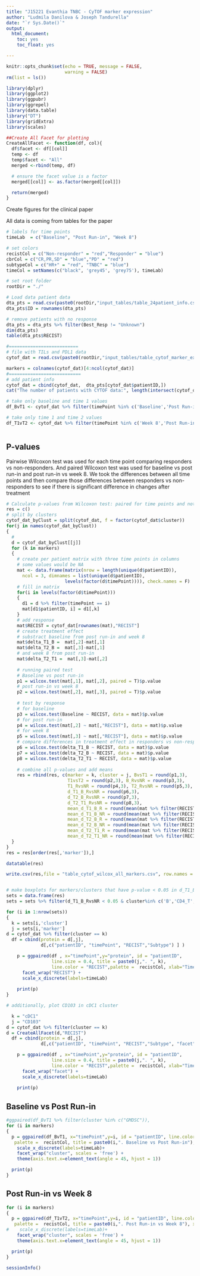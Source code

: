 ```yaml
---
title: "J15221 Evanthia TNBC - CyTOF marker expression"
author: "Ludmila Danilova & Joseph Tandurella"
date: "`r Sys.Date()`"
output:
  html_document:
    toc: yes
    toc_float: yes

---
```


```r
knitr::opts_chunk$set(echo = TRUE, message = FALSE,
                      warning = FALSE)
rm(list = ls())

library(dplyr)
library(ggplot2)
library(ggpubr)
library(ggrepel)
library(data.table)
library("DT")
library(gridExtra)
library(scales)

##Create All Facet for plotting
CreateAllFacet <- function(df, col){
  df$facet <- df[[col]]
  temp <- df
  temp$facet <- "All"
  merged <-rbind(temp, df)

  # ensure the facet value is a factor
  merged[[col]] <- as.factor(merged[[col]])

  return(merged)
}


```

Create figures for the clinical paper

All data is coming from tables for the paper


```r
# labels for time points
timeLab  = c("Baseline", "Post Run-in", "Week 8")

# set colors
recistCol = c("Non-responder" = "red","Responder" = "blue")
cbrCol = c("CR,PR,SD" = "blue","PD" = "red")
subtypeCol = c("HR+" = "red", "TNBC" = "blue")
timeCol = setNames(c("black", 'grey45', 'grey75'), timeLab)

# set root folder
rootDir = "./"

# Load data patient data
dta_pts = read.csv(paste0(rootDir,"input_tables/table_24patient_info.csv"), row.names = 1)
dta_pts$ID = rownames(dta_pts)

# remove patients with no response
dta_pts = dta_pts %>% filter(Best_Resp != "Unknown")
dim(dta_pts)
table(dta_pts$RECIST)

#==========================
# file with TILs and PDL1 data
cytof_dat = read.csv(paste0(rootDir,"input_tables/table_cytof_marker_expression.csv"))

markers = colnames(cytof_dat)[4:ncol(cytof_dat)]
#===========================
# add patient info 
cytof_dat = cbind(cytof_dat,  dta_pts[cytof_dat$patientID,])
cat("The number of patients with CYTOF data:", length(intersect(cytof_dat$patientID, dta_pts$ID)))

# take only baseline and time 1 values
df_BvT1 <- cytof_dat %>% filter(timePoint %in% c('Baseline','Post Run-in'))

# take only time 1 and time 2 values
df_T1vT2 <- cytof_dat %>% filter(timePoint %in% c('Week 8','Post Run-in'))



```


## P-values

Pairwise Wilcoxon test was used for each time point comparing responders vs non-responders. And paired Wilcoxon test was used for baseline vs post run-in and post run-in vs week 8.
We took the differences between all time points and then compare those differences between  responders vs non-responders to see if there is significant difference in changes after treatment

```r

# Calculate p-values from Wilcoxon test: paired for time points and not paired for response
res = c()
# split by clusters
cytof_dat_byClust = split(cytof_dat, f = factor(cytof_dat$cluster))
for(j in names(cytof_dat_byClust))
{
  #
  d = cytof_dat_byClust[[j]]
  for (k in markers)
  {
    # create per patient matrix with three time points in columns
    # some values would be NA
    mat <- data.frame(matrix(nrow = length(unique(d$patientID)),
      ncol = 3, dimnames = list(unique(d$patientID),
                      levels(factor(d$timePoint)))), check.names = F)
    # fill in matrix
    for(i in levels(factor(d$timePoint)))
    {
      d1 = d %>% filter(timePoint == i)
      mat[d1$patientID, i] = d1[,k]
    }
    # add response
    mat$RECIST = cytof_dat[rownames(mat),"RECIST"]
    # create treatment effect 
    # substract baseline from post run-in and week 8 
    mat$delta_T1_B =  mat[,2]-mat[,1]
    mat$delta_T2_B =  mat[,3]-mat[,1]
    # and week 8 from post run-in 
    mat$delta_T2_T1 =  mat[,3]-mat[,2]
    
    # running paired test
    # Baseline vs post run-in
    p1 = wilcox.test(mat[,1], mat[,2], paired = T)$p.value
    # post run-in vs week 8
    p2 = wilcox.test(mat[,2], mat[,3], paired = T)$p.value
    
    # test by response
    # for baseline 
    p3 = wilcox.test(Baseline ~ RECIST, data = mat)$p.value
    # for post run-in 
    p4 = wilcox.test(mat[,2] ~ mat[,"RECIST"], data = mat)$p.value
    # for week 8
    p5 = wilcox.test(mat[,3] ~ mat[,"RECIST"], data = mat)$p.value
    # compare differences in treatment effect in responders vs non-responders
    p6 = wilcox.test(delta_T1_B ~ RECIST, data = mat)$p.value
    p7 = wilcox.test(delta_T2_B ~ RECIST, data = mat)$p.value
    p8 = wilcox.test(delta_T2_T1 ~ RECIST, data = mat)$p.value
   
    # combine all p-values and add means
    res = rbind(res, c(marker = k, cluster = j, BvsT1 = round(p1,3),
                       T1vsT2 = round(p2,3), B_RvsNR = round(p3,3), 
                       T1_RvsNR = round(p4,3), T2_RvsNR = round(p5,3), 
                       d_T1_B_RvsNR = round(p6,3), 
                       d_T2_B_RvsNR = round(p7,3), 
                       d_T2_T1_RvsNR = round(p8,3),
                       mean_d_T1_B_R = round(mean(mat %>% filter(RECIST == "Responder") %>% select(delta_T1_B) %>% unlist(), na.rm = T),3),
                       mean_d_T1_B_NR = round(mean(mat %>% filter(RECIST == "Non-responder") %>% select(delta_T1_B) %>% unlist(), na.rm = T),3),
                       mean_d_T2_B_R = round(mean(mat %>% filter(RECIST == "Responder") %>% select(delta_T2_B) %>% unlist(), na.rm = T),3),
                       mean_d_T2_B_NR = round(mean(mat %>% filter(RECIST == "Non-responder") %>% select(delta_T2_B) %>% unlist(), na.rm = T),3),
                       mean_d_T2_T1_R = round(mean(mat %>% filter(RECIST == "Responder") %>% select(delta_T2_T1) %>% unlist(), na.rm = T),3),
                       mean_d_T2_T1_NR = round(mean(mat %>% filter(RECIST == "Non-responder") %>% select(delta_T2_T1) %>% unlist(), na.rm = T),3)))
  }
}
res = res[order(res[,'marker']),]

datatable(res)

write.csv(res,file = "table_cytof_wilcox_all_markers.csv", row.names = F)


# make boxplots for markers/clusters that have p-value < 0.05 in d_T1_B_RvsNR
sets = data.frame(res)
sets = sets %>% filter(d_T1_B_RvsNR < 0.05 & cluster%in% c('B','CD4_T','CD8_T','DNT','DPT','NK_like',"cDC1"))

for (i in 1:nrow(sets))
{
  k = sets[i,'cluster']
  j = sets[i,'marker']
d = cytof_dat %>% filter(cluster == k)
  df = cbind(protein = d[,j], 
             d[,c("patientID", "timePoint", "RECIST","Subtype") ] )

    p = ggpaired(df , x="timePoint",y="protein", id = "patientID", 
                 line.size = 0.4, title = paste0(j,". ", k), 
                 line.color = "RECIST",palette =  recistCol, xlab="Time") +
      facet_wrap("RECIST") +
      scale_x_discrete(labels=timeLab)
    
    print(p)
}

# additionally, plot CD103 in cDC1 cluster

  k = "cDC1"
  j = "CD103"
d = cytof_dat %>% filter(cluster == k)
d = CreateAllFacet(d,"RECIST")
  df = cbind(protein = d[,j], 
             d[,c("patientID", "timePoint", "RECIST","Subtype", "facet") ] )

    p = ggpaired(df , x="timePoint",y="protein", id = "patientID", 
                 line.size = 0.4, title = paste0(j,". ", k), 
                 line.color = "RECIST",palette =  recistCol, xlab="Time") +
      facet_wrap("facet") +
      scale_x_discrete(labels=timeLab)
    
    print(p)

```


## Baseline vs Post Run-in 

```r
#ggpaired(df_BvT1 %>% filter(cluster %in% c("GMDSC")),
for (i in markers)
{
  p = ggpaired(df_BvT1, x="timePoint",y=i, id = "patientID", line.color = "RECIST", line.size = 1,
   palette =  recistCol, title = paste0(i,". Baseline vs Post Run-in"), xlab="Time", ylab="MMI") + 
    scale_x_discrete(labels=timeLab)+ 
    facet_wrap("cluster", scales = 'free') +
    theme(axis.text.x=element_text(angle = 45, hjust = 1))

  print(p)
}


```

## Post Run-in vs Week 8

```r

for (i in markers)
{
  p = ggpaired(df_T1vT2, x="timePoint",y=i, id = "patientID", line.color = "RECIST", line.size = 1,
   palette =  recistCol, title = paste0(i,". Post Run-in vs Week 8"), xlab="Time", ylab="MMI") +
#    scale_x_discrete(labels=timeLab)+
    facet_wrap("cluster", scales = 'free') +
    theme(axis.text.x=element_text(angle = 45, hjust = 1))

  print(p)
}

```

```r
sessionInfo()
```